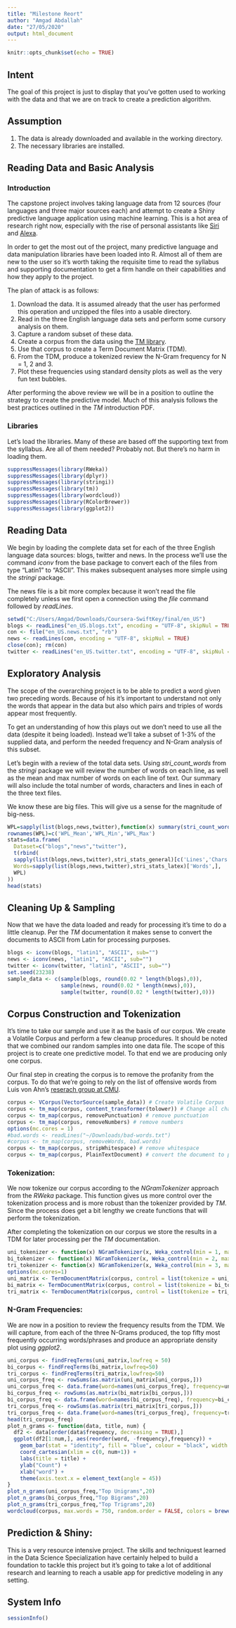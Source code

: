 ---
title: "Milestone Reort"
author: "Amgad Abdallah"
date: "27/05/2020"
output: html_document
---

```{r setup, include=FALSE}
knitr::opts_chunk$set(echo = TRUE)
```
## Intent

The goal of this project is just to display that you've gotten used to working with the data and that we are on track to create a prediction algorithm.

## Assumption

1. The data is already downloaded and available in the working directory.
2. The necessary libraries are installed.

## Reading Data and Basic Analysis

### Introduction

The capstone project involves taking language data from 12 sources (four languages and three major sources each) and attempt to create a Shiny predictive language application using machine learning. This is a hot area of research right now, especially with the rise of personal assistants like [Siri](http://www.apple.com/siri) and [Alexa](https://www.amazon.com/gp/product/B00X4WHP5E/ref=sv_devicesubnav_0).

In order to get the most out of the project, many predictive language and data manipulation libraries have been loaded into R. Almost all of them are new to the user so it's worth taking the requisite time to read the syllabus and supporting documentation to get a firm handle on their capabilities and how they apply to the project.

The plan of attack is as follows:

1. Download the data. It is assumed already that the user has performed this operation and unzipped the files into a usable directory.
2. Read in the three English language data sets and perform some cursory analysis on them.
3. Capture a random subset of these data.
4. Create a corpus from the data using the [TM library](https://cran.r-project.org/web/packages/tm/index.html).
5. Use that corpus to create a Term Document Matrix (TDM).
5. From the TDM, produce a tokenized review the N-Gram frequency for N = 1, 2 and 3.
6. Plot these frequencies using standard density plots as well as the very fun text bubbles.

After performing the above review we will be in a position to outline the strategy to create the predictive model.  Much of this analysis follows the best practices outlined in the _TM_ introduction PDF.

### Libraries

Let's load the libraries. Many of these are based off the supporting text from the syllabus. Are all of them needed? Probably not. But there's no harm in loading them.

```{r libraries}
suppressMessages(library(RWeka))
suppressMessages(library(dplyr))
suppressMessages(library(stringi))
suppressMessages(library(tm))
suppressMessages(library(wordcloud))
suppressMessages(library(RColorBrewer))
suppressMessages(library(ggplot2))
```

## Reading Data

We begin by loading the complete data set for each of the three English language data sources: blogs, twitter and news. In the process we'll use the command _iconv_ from the base package to convert each of the files from type "Latin1" to "ASCII". This makes subsequent analyses more simple using the _stringi_ package.

The news file is a bit more complex because it won't read the file completely unless we first open a connection using the _file_ command followed by _readLines_.

```{r data}
setwd("C:/Users/Amgad/Downloads/Coursera-SwiftKey/final/en_US")
blogs <- readLines("en_US.blogs.txt", encoding = "UTF-8", skipNul = TRUE)
con <- file("en_US.news.txt", "rb")
news <- readLines(con, encoding = "UTF-8", skipNul = TRUE)
close(con); rm(con)
twitter <- readLines("en_US.twitter.txt", encoding = "UTF-8", skipNul = TRUE)
```

## Exploratory Analysis

The scope of the overarching project is to be able to predict a word given two preceding words. Because of his it's important to understand not only the words that appear in the data but also which pairs and triples of words appear most frequently.

To get an understanding of how this plays out we don't need to use all the data (despite it being loaded). Instead we'll take a subset of 1-3% of the supplied data, and perform the needed frequency and N-Gram analysis of this subset.

Let's begin with a review of the total data sets. Using *stri_count_words* from the _stringi_ package we will review the number of words on each line, as well as the mean and max number of words on each line of text. Our summary will also include the total number of words, characters and lines in each of the three text files.

We know these are big files. This will give us a sense for the magnitude of big-ness.

```{r explore1}
WPL=sapply(list(blogs,news,twitter),function(x) summary(stri_count_words(x))[c('Mean','Min.','Max.')])
rownames(WPL)=c('WPL_Mean','WPL_Min','WPL_Max')
stats=data.frame(
  Dataset=c("blogs","news","twitter"),      
  t(rbind(
  sapply(list(blogs,news,twitter),stri_stats_general)[c('Lines','Chars'),],
  Words=sapply(list(blogs,news,twitter),stri_stats_latex)['Words',],
  WPL)
))
head(stats)
```

## Cleaning Up & Sampling

Now that we have the data loaded and ready for processing it's time to do a little cleanup. Per the _TM_ documentation it makes sense to convert the documents to ASCII from Latin for processing purposes.

```{r sampling}
blogs <- iconv(blogs, "latin1", "ASCII", sub="")
news <- iconv(news, "latin1", "ASCII", sub="")
twitter <- iconv(twitter, "latin1", "ASCII", sub="")
set.seed(23238)
sample_data <- c(sample(blogs, round(0.02 * length(blogs),0)),
                 sample(news, round(0.02 * length(news),0)),
                 sample(twitter, round(0.02 * length(twitter),0)))
```

## Corpus Construction and Tokenization

It's time to take our sample and use it as the basis of our corpus. We create a Volatile Corpus and perform a few cleanup procedures. It should be noted that we combined our random samples into one data file. The scope of this project is to create one predictive model. To that end we are producing only one corpus.

Our final step in creating the corpus is to remove the profanity from the corpus.  To do that we're going to rely on the list of offensive words from Luis von Ahn's [reserach group at CMU](http://www.cs.cmu.edu/~biglou/resources/).

```{r corpus}
corpus <- VCorpus(VectorSource(sample_data)) # Create Volatile Corpus
corpus <- tm_map(corpus, content_transformer(tolower)) # Change all characters to lower case
corpus <- tm_map(corpus, removePunctuation) # remove punctuation
corpus <- tm_map(corpus, removeNumbers) # remove numbers
options(mc.cores = 1)
#bad.words <- readLines("~/Downloads/bad-words.txt")
#corpus <- tm_map(corpus, removeWords, bad.words)
corpus <- tm_map(corpus, stripWhitespace) # remove whitespace
corpus <- tm_map(corpus, PlainTextDocument) # convert the document to plain text
```

### Tokenization:

We now tokenize our corpus according to the _NGramTokenizer_ approach from the _RWeka_ package. This function gives us more control over the tokenization process and is more robust than the tokenizer provided by _TM_. Since the process does get a bit lengthy we create functions that will perform the tokenization.

After completing the tokenization on our corpus we store the results in a TDM for later processing per the _TM_ documentation.

```{r explore2}
uni_tokenizer <- function(x) NGramTokenizer(x, Weka_control(min = 1, max = 1))
bi_tokenizer <- function(x) NGramTokenizer(x, Weka_control(min = 2, max = 2))
tri_tokenizer <- function(x) NGramTokenizer(x, Weka_control(min = 3, max = 3))
options(mc.cores=1)
uni_matrix <- TermDocumentMatrix(corpus, control = list(tokenize = uni_tokenizer))
bi_matrix <- TermDocumentMatrix(corpus, control = list(tokenize = bi_tokenizer))
tri_matrix <- TermDocumentMatrix(corpus, control = list(tokenize = tri_tokenizer))
```

### N-Gram Frequencies:

We are now in a position to review the frequency results from the TDM. We will capture, from each of the three N-Grams produced, the top fifty most frequently occurring words/phrases and produce an appropriate density plot using _ggplot2_.

```{r cleaning}
uni_corpus <- findFreqTerms(uni_matrix,lowfreq = 50)
bi_corpus <- findFreqTerms(bi_matrix,lowfreq=50)
tri_corpus <- findFreqTerms(tri_matrix,lowfreq=50)
uni_corpus_freq <- rowSums(as.matrix(uni_matrix[uni_corpus,]))
uni_corpus_freq <- data.frame(word=names(uni_corpus_freq), frequency=uni_corpus_freq)
bi_corpus_freq <- rowSums(as.matrix(bi_matrix[bi_corpus,]))
bi_corpus_freq <- data.frame(word=names(bi_corpus_freq), frequency=bi_corpus_freq)
tri_corpus_freq <- rowSums(as.matrix(tri_matrix[tri_corpus,]))
tri_corpus_freq <- data.frame(word=names(tri_corpus_freq), frequency=tri_corpus_freq)
head(tri_corpus_freq)
plot_n_grams <- function(data, title, num) {
  df2 <- data[order(data$frequency, decreasing = TRUE),]
  ggplot(df2[1:num,], aes(reorder(word, -frequency),frequency)) +
    geom_bar(stat = "identity", fill = "blue", colour = "black", width = 0.80) + 
    coord_cartesian(xlim = c(0, num+1)) +
    labs(title = title) +
    ylab("Count") +
    xlab("word") + 
    theme(axis.text.x = element_text(angle = 45))
}
plot_n_grams(uni_corpus_freq,"Top Unigrams",20)
plot_n_grams(bi_corpus_freq,"Top Bigrams",20)
plot_n_grams(tri_corpus_freq,"Top Trigrams",20)
wordcloud(corpus, max.words = 750, random.order = FALSE, colors = brewer.pal(8,"Dark2"))
```



## Prediction & Shiny:

This is a very resource intensive project. The skills and techniquest learned in the Data Science Specialization have certainly helped to build a foundation to tackle this project but it's going to take a lot of additional research and learning to reach a usable app for predictive modeling in any setting.

## System Info

```{r Session}
sessionInfo()
```
